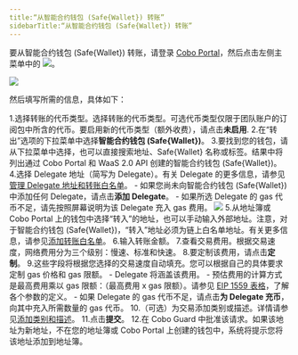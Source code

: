 ```yaml
---
title:“从智能合约钱包 (Safe{Wallet}) 转账”
sidebarTitle:“从智能合约钱包 (Safe{Wallet}) 转账”
---
```


要从智能合约钱包 (Safe{Wallet}) 转账，请登录 [Cobo Portal](https://portal.cobo.com/login)，然后点击左侧主菜单中的 <img src="/cn/images/transfers/transfer-button.svg" className="icon"></img>。

<img src="/cn/images/transfers/transfer-button-location.png" className="screenshot_modal"/>
 

然后填写所需的信息，具体如下：

1.选择转账的代币类型。选择转账的代币类型。可选代币类型仅限于团队账户的订阅包中所含的代币。要启用新的代币类型（额外收费），请点击**未启用**.
2.在“转出”选项的下拉菜单中选择**智能合约钱包 (Safe&#123;Wallet&#125;)**。
3.要找到您的钱包，请从下拉菜单中选择，也可以直接搜索地址、Safe&#123;Wallet&#125; 名称或标签。结果中将列出通过 Cobo Portal 和 WaaS 2.0 API 创建的智能合约钱包 (Safe&#123;Wallet&#125;)。
4.选择 Delegate 地址（简写为 Delegate）。有关 Delegate 的更多信息，请参见[管理 Delegate 地址和转账白名单](/en/portal/smart-contract-wallets/delegate-intro)。
    - 如果您尚未向智能合约钱包 (Safe&#123;Wallet&#125;) 中添加任何 Delegate，请点击**添加 Delegate**。
    - 如果所选 Delegate 的 gas 代币不足，请先按照屏幕说明为该 Delegate 充入 gas 费用。
    <img src="/cn/images/transfers/add-delegate.png" className="screenshot_modal"/>
5.从地址簿或 Cobo Portal 上的钱包中选择“转入”的地址，也可以手动输入外部地址。注意，对于智能合约钱包 (Safe&#123;Wallet&#125;)，“转入”地址必须为链上白名单地址。有关更多信息，请参见[添加转账白名单](/en/portal/smart-contract-wallets/transfer-whitelists)。
6.输入转账金额。
7.查看交易费用。根据交易速度，网络费用分为三个级别：慢速、标准和快速。
8.要定制该费用，请点击**定制**。
9.这些字段将根据您选择的交易速度自动填充。您可以根据自己的具体要求定制 gas 价格和 gas 限额。
    - Delegate 将涵盖该费用。
    - 预估费用的计算方式是最高费用乘以 gas 限额：（最高费用 x gas 限额）。请参见 [EIP 1559 表格](/en/portal/transfers/from-mpc-wallets#eip1559)，了解各个参数的定义。
    - 如果 Delegate 的 gas 代币不足，请点击**为 Delegate 充币**，向其中充入所需数量的 gas 代币。
10.（可选）为交易添加类别或描述。详情请参见[添加类别和描述](/en/portal/transfers/add-category)。
11.点击**提交**。
12.在 Cobo Guard 中批准该请求。如果该地址为新地址，不在您的地址簿或 Cobo Portal 上创建的钱包中，系统将提示您将该地址添加到地址簿。




